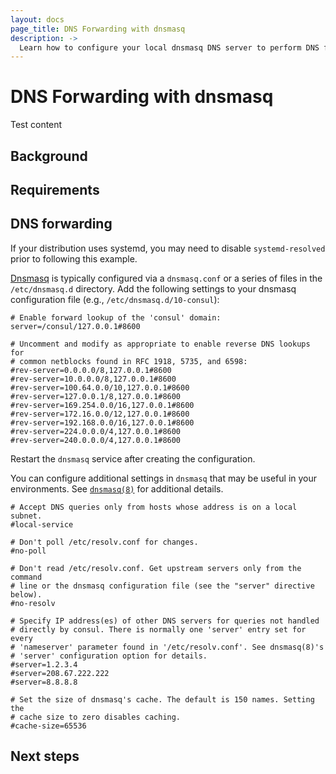 ```yaml
---
layout: docs
page_title: DNS Forwarding with dnsmasq
description: ->
  Learn how to configure your local dnsmasq DNS server to perform DNS forwarding to Consul servers.
---
```


# DNS Forwarding with dnsmasq

Test content

## Background

## Requirements

## DNS forwarding



<Note>

 If your distribution uses systemd, you may need to disable `systemd-resolved` prior to following this example. 
 
</Note>

[Dnsmasq](http://www.thekelleys.org.uk/dnsmasq/doc.html) is typically configured via a `dnsmasq.conf` or a series of files in
the `/etc/dnsmasq.d` directory. Add the following settings to your dnsmasq configuration file
(e.g., `/etc/dnsmasq.d/10-consul`):

<CodeBlockConfig filename="/etc/dnsmasq.d/10-consul">

```plaintext
# Enable forward lookup of the 'consul' domain:
server=/consul/127.0.0.1#8600

# Uncomment and modify as appropriate to enable reverse DNS lookups for
# common netblocks found in RFC 1918, 5735, and 6598:
#rev-server=0.0.0.0/8,127.0.0.1#8600
#rev-server=10.0.0.0/8,127.0.0.1#8600
#rev-server=100.64.0.0/10,127.0.0.1#8600
#rev-server=127.0.0.1/8,127.0.0.1#8600
#rev-server=169.254.0.0/16,127.0.0.1#8600
#rev-server=172.16.0.0/12,127.0.0.1#8600
#rev-server=192.168.0.0/16,127.0.0.1#8600
#rev-server=224.0.0.0/4,127.0.0.1#8600
#rev-server=240.0.0.0/4,127.0.0.1#8600
```

</CodeBlockConfig>

Restart the `dnsmasq` service after creating the configuration.

You can configure additional settings in `dnsmasq` that may be useful in your environments. See
[`dnsmasq(8)`](http://www.thekelleys.org.uk/dnsmasq/docs/dnsmasq-man.html)
for additional details.

<CodeBlockConfig filename="/etc/dnsmasq.conf">

```plaintext
# Accept DNS queries only from hosts whose address is on a local subnet.
#local-service

# Don't poll /etc/resolv.conf for changes.
#no-poll

# Don't read /etc/resolv.conf. Get upstream servers only from the command
# line or the dnsmasq configuration file (see the "server" directive below).
#no-resolv

# Specify IP address(es) of other DNS servers for queries not handled
# directly by consul. There is normally one 'server' entry set for every
# 'nameserver' parameter found in '/etc/resolv.conf'. See dnsmasq(8)'s
# 'server' configuration option for details.
#server=1.2.3.4
#server=208.67.222.222
#server=8.8.8.8

# Set the size of dnsmasq's cache. The default is 150 names. Setting the
# cache size to zero disables caching.
#cache-size=65536
```

</CodeBlockConfig>

## Next steps

